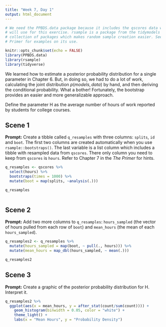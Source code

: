 ```yaml
---
title: "Week 7, Day 1"
output: html_document
---
```


```r
# We need the PPBDS.data package because it includes the qscores data which we
# will use for this exercise. rsample is a package from the tidymodels
# collection of packages which makes random sample creation easier. See The
# Primer for examples on its use.

knitr::opts_chunk$set(echo = FALSE)
library(PPBDS.data)
library(rsample)
library(tidyverse)
```

We learned how to estimate a posterior probability distribution for a single parameter in Chapter 6. But, in doing so, we had to do a lot of work, calculating the joint distribution 
$p(models, data)$ by hand, and then deriving the conditional probability. What a bother! Fortunately, the bootstrap provides an easier and more generalizable approach.

Define the parameter H as the average number of hours of work reported by students for college courses. 


## Scene 1

**Prompt:** Create a tibble called `q_resamples` with three columns: `splits`, `id` and `boot`.  The first two columns are created automatically when you use `rsample::bootstraps()`. The last variable is a list column which includes a tibble with resampled data from `qscores`. There only column you need to keep from `qscores` is `hours`. Refer to Chapter 7 in the *The Primer* for hints.
```r
q_resamples <- qscores %>%
  select(hours) %>%
  bootstraps(times = 1000) %>%
  mutate(boot = map(splits, ~analysis(.)))

q_resamples
  
```



## Scene 2

**Prompt:** Add two more columns to `q_resamples`: `hours_sampled` (the vector of hours pulled from each row of `boot`) and `mean_hours` (the mean of each `hours_sampled`). 
```r
q_resamples2 <- q_resamples %>%
  mutate(hours_sampled = map(boot, ~ pull(., hours))) %>%
  mutate(mean_hours = map_dbl(hours_sampled, ~ mean(.)))

q_resamples2
```


## Scene 3

**Prompt:** Create a graphic of the posterior probability distribution for H. Interpret it.
```r
q_resamples2 %>%
  ggplot(aes(x = mean_hours, y = after_stat(count/sum(count)))) + 
    geom_histogram(binwidth = 0.05, color = "white") +
    theme_light() +
    labs(x = "Mean Hours", y = "Probability Density")
```




